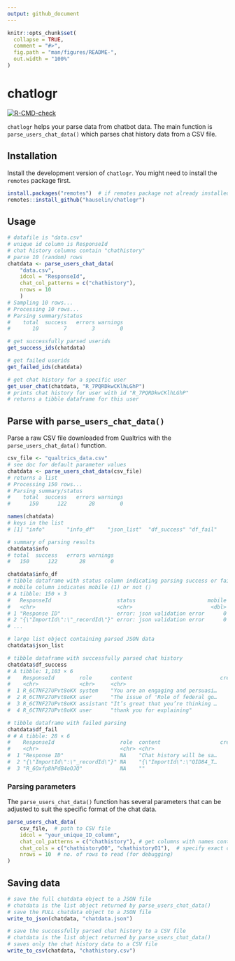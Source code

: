 ```yaml
---
output: github_document
---
```


<!-- README.md is generated from README.Rmd. Please edit that file -->

```r
knitr::opts_chunk$set(
  collapse = TRUE,
  comment = "#>",
  fig.path = "man/figures/README-",
  out.width = "100%"
)
```

# chatlogr

<!-- badges: start -->
[![R-CMD-check](https://github.com/hauselin/chatlogr/actions/workflows/R-CMD-check.yaml/badge.svg)](https://github.com/hauselin/chatlogr/actions/workflows/R-CMD-check.yaml)
<!-- badges: end -->

`chatlogr` helps your parse data from chatbot data. The main function is `parse_users_chat_data()` which parses chat history data from a CSV file.

## Installation

Install the development version of `chatlogr`. You might need to install the `remotes` package first.

```r
install.packages("remotes")  # if remotes package not already installed
remotes::install_github("hauselin/chatlogr")
```

## Usage

```r
# datafile is "data.csv"
# unique id column is ResponseId
# chat history columns contain "chathistory"
# parse 10 (random) rows
chatdata <- parse_users_chat_data(
    "data.csv", 
    idcol = "ResponseId", 
    chat_col_patterns = c("chathistory"), 
    nrows = 10
    )
# Sampling 10 rows...                                                                      
# Processing 10 rows...
# Parsing summary/status
#    total  success   errors warnings 
#       10        7        3        0 

# get successfully parsed userids
get_success_ids(chatdata)

# get failed userids
get_failed_ids(chatdata)

# get chat history for a specific user
get_user_chat(chatdata, "R_7PQRDkwCKlhLGhP")
# prints chat history for user with id "R_7PQRDkwCKlhLGhP"
# returns a tibble dataframe for this user
```

## Parse with `parse_users_chat_data()`

Parse a raw CSV file downloaded from Qualtrics with the `parse_users_chat_data()` function. 

```r
csv_file <- "qualtrics_data.csv"
# see doc for default parameter values
chatdata <- parse_users_chat_data(csv_file) 
# returns a list
# Processing 150 rows...                                                                   
# Parsing summary/status
#    total  success   errors warnings 
#      150      122       28        0 

names(chatdata)
# keys in the list
# [1] "info"       "info_df"    "json_list"  "df_success" "df_fail"   

# summary of parsing results
chatdata$info
# total  success   errors warnings 
#   150      122       28        0 

chatdata$info_df
# tibble dataframe with status column indicating parsing success or failure
# mobile column indicates mobile (1) or not ()
# A tibble: 150 × 3
#   ResponseId                     status                       mobile
#   <chr>                          <chr>                         <dbl>
# 1 "Response ID"                  error: json validation error      0
# 2 "{\"ImportId\":\"_recordId\"}" error: json validation error      0
# ...

# large list object containing parsed JSON data
chatdata$json_list  

# tibble dataframe with successfully parsed chat history
chatdata$df_success  
# A tibble: 1,103 × 6
#    ResponseId        role      content                            createdAt    id n_words
#    <chr>             <chr>     <chr>                                  <dbl> <int>   <int>
#  1 R_6CTNF27UPvt8oKX system    "You are an engaging and persuasi…      0        0     344
#  2 R_6CTNF27UPvt8oKX user      "The issue of 'Role of federal go…      0.1      1      95
#  3 R_6CTNF27UPvt8oKX assistant "It’s great that you’re thinking …      1.99     2     477
#  4 R_6CTNF27UPvt8oKX user      "thank you for explaining"             42.9      3       4

# tibble dataframe with failed parsing
chatdata$df_fail 
# # A tibble: 28 × 6
#    ResponseId                     role  content                   createdAt    id n_words
#    <chr>                          <chr> <chr>                         <dbl> <int>   <int>
#  1 "Response ID"                  NA    "Chat history will be sa…        NA    NA     315
#  2 "{\"ImportId\":\"_recordId\"}" NA    "{\"ImportId\":\"QID84_T…        NA    NA      10
#  3 "R_6Oxfp8hPdB4oOJQ"            NA    ""                               NA    NA       0
```

### Parsing parameters

The `parse_users_chat_data()` function has several parameters that can be adjusted to suit the specific format of the chat data. 

```r

parse_users_chat_data(
    csv_file,  # path to CSV file
    idcol = "your_unique_ID_column", 
    chat_col_patterns = c("chathistory"), # get columns with names containing this pattern
    chat_cols = c("chathistory00", "chathistory01"),  # specify exact column names to parse
    nrows = 10  # no. of rows to read (for debugging)
)

```

## Saving data

```r
# save the full chatdata object to a JSON file
# chatdata is the list object returned by parse_users_chat_data()
# save the FULL chatdata object to a JSON file
write_to_json(chatdata, "chatdata.json")

# save the successfully parsed chat history to a CSV file
# chatdata is the list object returned by parse_users_chat_data()
# saves only the chat history data to a CSV file
write_to_csv(chatdata, "chathistory.csv")
```

